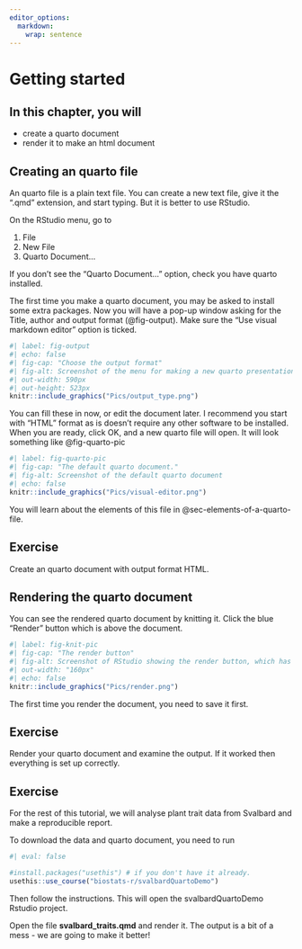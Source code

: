 ```yaml
---
editor_options: 
  markdown: 
    wrap: sentence
---
```


# Getting started

::: callout-note
## In this chapter, you will

- create a quarto document
- render it to make an html document
:::

## Creating an quarto file

An quarto file is a plain text file.
You can create a new text file, give it the ".qmd" extension, and start typing.
But it is better to use RStudio.

On the RStudio menu, go to  

<ol class="breadcrumb">
  <li class="breadcrumb-item">File</li>
  <li class="breadcrumb-item">New File</li>
  <li class="breadcrumb-item">Quarto Document...</li>
</ol>

::: callout-important
If you don't see the "Quarto Document..." option, check you have quarto installed.
:::

The first time you make a quarto document, you may be asked to install some extra packages.
Now you will have a pop-up window asking for the Title, author and output format (@fig-output).
Make sure the "Use visual markdown editor" option is ticked.

```r
#| label: fig-output
#| echo: false
#| fig-cap: "Choose the output format"
#| fig-alt: Screenshot of the menu for making a new quarto presentation
#| out-width: 590px
#| out-height: 523px
knitr::include_graphics("Pics/output_type.png")
```

You can fill these in now, or edit the document later.
I recommend you start with "HTML" format as is doesn't require any other software to be installed.
When you are ready, click OK, and a new quarto file will open.
It will look something like @fig-quarto-pic

```r
#| label: fig-quarto-pic
#| fig-cap: "The default quarto document."
#| fig-alt: Screenshot of the default quarto document
#| echo: false
knitr::include_graphics("Pics/visual-editor.png")
```

You will learn about the elements of this file in @sec-elements-of-a-quarto-file.

::: callout-note
## Exercise

Create an quarto document with output format HTML.
:::

## Rendering the quarto document

You can see the rendered quarto document by knitting it.
Click the blue "Render" button which is above the document.

```r
#| label: fig-knit-pic
#| fig-cap: "The render button"
#| fig-alt: Screenshot of RStudio showing the render button, which has a blue arrow pointing towards the word "Render".
#| out-width: "160px"
#| echo: false
knitr::include_graphics("Pics/render.png")
```

The first time you render the document, you need to save it first.

::: callout-note
## Exercise

Render your quarto document and examine the output.
If it worked then everything is set up correctly.
:::

::: callout-note
## Exercise

For the rest of this tutorial, we will analyse plant trait data from Svalbard and make a reproducible report.

To download the data and quarto document, you need to run

```r
#| eval: false

#install.packages("usethis") # if you don't have it already.
usethis::use_course("biostats-r/svalbardQuartoDemo")

```

Then follow the instructions.
This will open the svalbardQuartoDemo Rstudio project.

Open the file **svalbard_traits.qmd** and render it.
The output is a bit of a mess - we are going to make it better!
:::
